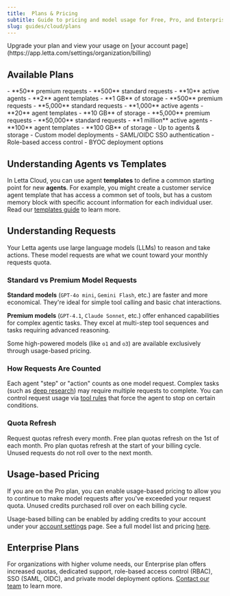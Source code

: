 ```yaml
---
title:  Plans & Pricing
subtitle: Guide to pricing and model usage for Free, Pro, and Enterprise plans
slug: guides/cloud/plans
---
```


<Note>
Upgrade your plan and view your usage on [your account page](https://app.letta.com/settings/organization/billing)
</Note>

## Available Plans

<CardGroup>
  <Card
    title="Free"
  >
    - **50** premium requests
    - **500** standard requests
    - **10** active agents
    - **2** agent templates
    - **1 GB** of storage
  </Card>
  <Card
    title="Pro ($20 / month)"
  >
    - **500** premium requests
    - **5,000** standard requests
    - **1,000** active agents
    - **20** agent templates
    - **10 GB** of storage
  </Card>
</CardGroup>
<CardGroup>
  <Card
    title="Scale ($750 / month)"
  >
    - **5,000** premium requests
    - **50,000** standard requests
    - **1 million** active agents
    - **100** agent templates
    - **100 GB** of storage
  </Card>
  <Card
    title="Enterprise ([contact us](https://forms.letta.com/request-demo))"
  >
    - Up to <Icon icon="fa-light fa-infinity"/> agents & storage
    - Custom model deployments
    - SAML/OIDC SSO authentication
    - Role-based access control
    - BYOC deployment options
  </Card>
</CardGroup>

## Understanding Agents vs Templates

In Letta Cloud, you can use agent **templates** to define a common starting point for new **agents**. For example, you might create a customer service agent template that has access a common set of tools, but has a custom memory block with specific account information for each individual user. Read our [templates guide](/guides/templates/overview) to learn more.

## Understanding Requests

Your Letta agents use large language models (LLMs) to reason and take actions. These model requests are what we count toward your monthly requests quota.

### Standard vs Premium Model Requests

**Standard models** (`GPT-4o mini`, `Gemini Flash`, etc.) are faster and more economical. They're ideal for simple tool calling and basic chat interactions.

**Premium models** (`GPT-4.1`, `Claude Sonnet`, etc.) offer enhanced capabilities for complex agentic tasks. They excel at multi-step tool sequences and tasks requiring advanced reasoning.

Some high-powered models (like `o1` and `o3`) are available exclusively through usage-based pricing.

### How Requests Are Counted

Each agent "step" or "action" counts as one model request. Complex tasks (such as [deep research](https://github.com/letta-ai/agent-file/tree/main/deep_research_agent)) may require multiple requests to complete. You can control request usage via [tool rules](/guides/agents/tool-rules) that force the agent to stop on certain conditions.

### Quota Refresh

Request quotas refresh every month.
Free plan quotas refresh on the 1st of each month. Pro plan quotas refresh at the start of your billing cycle. Unused requests do not roll over to the next month.

## Usage-based Pricing

If you are on the Pro plan, you can enable usage-based pricing to allow you to continue to make model requests after you've exceeded your request quota. Unused credits purchased roll over on each billing cycle.

Usage-based billing can be enabled by adding credits to your account under your [account settings](https://app.letta.com/settings/organization/billing) page. See a full model list and pricing [here](https://app.letta.com/models).

## Enterprise Plans

For organizations with higher volume needs, our Enterprise plan offers increased quotas, dedicated support, role-based access control (RBAC), SSO (SAML, OIDC), and private model deployment options.
[Contact our team](https://forms.letta.com/request-demo) to learn more.
